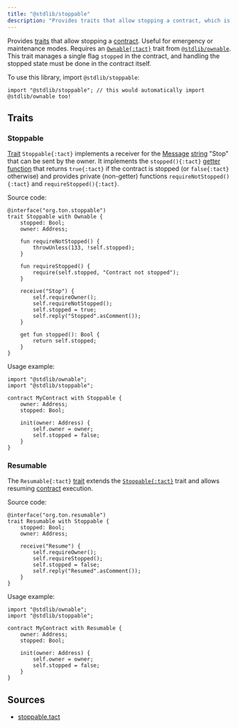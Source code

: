 ```yaml
---
title: "@stdlib/stoppable"
description: "Provides traits that allow stopping a contract, which is useful for emergency or maintenance modes"
---
```


Provides [traits](/book/types#composite-types) that allow stopping a [contract](/book/contracts). Useful for emergency or maintenance modes. Requires an [`Ownable{:tact}`](/ref/stdlib-ownable#ownable) trait from [`@stdlib/ownable`](/ref/stdlib-ownable). This trait manages a single flag `stopped` in the contract, and handling the stopped state must be done in the contract itself.

To use this library, import `@stdlib/stoppable`:

```tact
import "@stdlib/stoppable"; // this would automatically import @stdlib/ownable too!
```

## Traits

### Stoppable

[Trait](/book/types#composite-types) `Stoppable{:tact}` implements a receiver for the [Message](/book/structs-and-messages#messages) [string](/book/types#primitive-types) "Stop" that can be sent by the owner. It implements the `stopped(){:tact}` [getter function](/book/functions#getter-functions) that returns `true{:tact}` if the contract is stopped (or `false{:tact}` otherwise) and provides private (non-getter) functions `requireNotStopped(){:tact}` and `requireStopped(){:tact}`.

Source code:

```tact
@interface("org.ton.stoppable")
trait Stoppable with Ownable {
    stopped: Bool;
    owner: Address;

    fun requireNotStopped() {
        throwUnless(133, !self.stopped);
    }

    fun requireStopped() {
        require(self.stopped, "Contract not stopped");
    }

    receive("Stop") {
        self.requireOwner();
        self.requireNotStopped();
        self.stopped = true;
        self.reply("Stopped".asComment());
    }

    get fun stopped(): Bool {
        return self.stopped;
    }
}
```

Usage example:

```tact /Stoppable/
import "@stdlib/ownable";
import "@stdlib/stoppable";

contract MyContract with Stoppable {
    owner: Address;
    stopped: Bool;

    init(owner: Address) {
        self.owner = owner;
        self.stopped = false;
    }
}
```

### Resumable

The `Resumable{:tact}` [trait](/book/types#composite-types) extends the [`Stoppable{:tact}`](#stoppable) trait and allows resuming [contract](/book/contracts) execution.

Source code:

```tact
@interface("org.ton.resumable")
trait Resumable with Stoppable {
    stopped: Bool;
    owner: Address;

    receive("Resume") {
        self.requireOwner();
        self.requireStopped();
        self.stopped = false;
        self.reply("Resumed".asComment());
    }
}
```

Usage example:

```tact /Resumable/
import "@stdlib/ownable";
import "@stdlib/stoppable";

contract MyContract with Resumable {
    owner: Address;
    stopped: Bool;

    init(owner: Address) {
        self.owner = owner;
        self.stopped = false;
    }
}
```

## Sources

* [stoppable.tact](https://github.com/tact-lang/tact/blob/61541b7783098e1af669faccd7d2334c10981c72/stdlib/libs/stoppable.tact)
